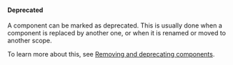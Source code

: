 #### Deprecated

A component can be marked as deprecated.
This is usually done when a component is replaced by another one, or when it is renamed or moved to another scope.

To learn more about this, see [Removing and deprecating components](https://bit.dev/docs/components/removing-components).
